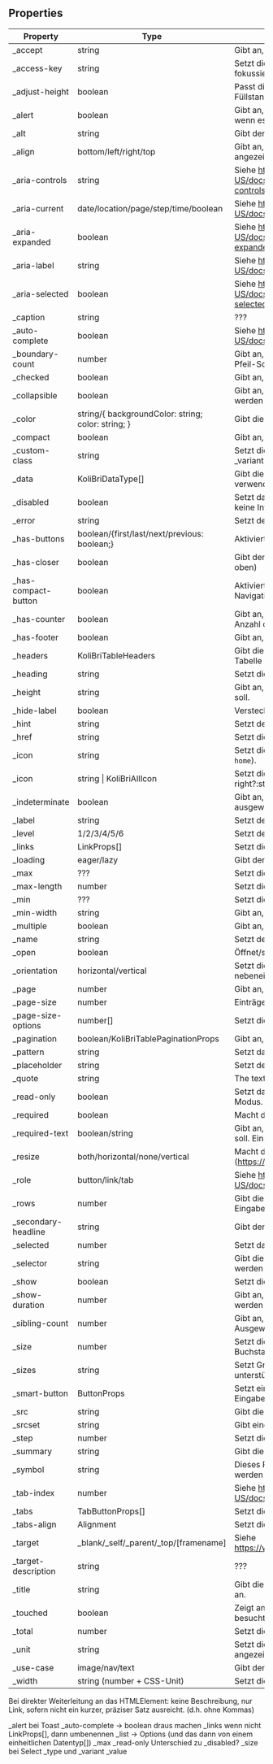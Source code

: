 ## Properties

| Property             | Type                                               | Descriptions                                                                                            |
| -------------------- | -------------------------------------------------- | ------------------------------------------------------------------------------------------------------- |
| \_accept             | string                                             | Gibt an, welche Dateiformate erlaubt sind.                                                              |
| \_access-key         | string                                             | Setzt die Tastenkombination, mit der das Element fokussiert/ausgelöst werden kann.                      |
| \_adjust-height      | boolean                                            | Passt die Höhe des Eingabefeldes automatisch an den Füllstand an.                                       |
| \_alert              | boolean                                            | Gibt an, ob die Fehlermeldung vorgelesen werden soll, wenn es eine gibt.                                |
| \_alt                | string                                             | Gibt den alternativen Text an.                                                                          |
| \_align              | bottom/left/right/top                              | Gibt an, ob der Tooltip oben, rechts, unten oder links angezeigt werden soll.                           |
| \_aria-controls      | string                                             | Siehe https://developer.mozilla.org/en-US/docs/Web/Accessibility/ARIA/Attributes/aria-controls          |
| \_aria-current       | date/location/page/step/time/boolean               | Siehe https://developer.mozilla.org/en-US/docs/Web/Accessibility/ARIA/Attributes/aria-current           |
| \_aria-expanded      | boolean                                            | Siehe https://developer.mozilla.org/en-US/docs/Web/Accessibility/ARIA/Attributes/aria-expanded          |
| \_aria-label         | string                                             | Siehe https://developer.mozilla.org/en-US/docs/Web/Accessibility/ARIA/Attributes/aria-label             |
| \_aria-selected      | boolean                                            | Siehe https://developer.mozilla.org/en-US/docs/Web/Accessibility/ARIA/Attributes/aria-selected          |
| \_caption            | string                                             | ???                                                                                                     |
| \_auto-complete      | boolean                                            | Siehe https://developer.mozilla.org/en-US/docs/Web/HTML/Attributes/autocomplete                         |
| \_boundary-count     | number                                             | Gibt an, wie viele Seiten neben den am Rand liegenden Pfeil-Schaltern angezeigt werden sollen.          |
| \_checked            | boolean                                            | Gibt an, ob die Checkbox ausgewählt ist oder nicht.                                                     |
| \_collapsible        | boolean                                            | Gibt an, ob Knoten in der Navigation zusammengeklappt werden können. Ist standardmäßig aktiv.           |
| \_color              | string/{ backgroundColor: string; color: string; } | Gibt die Farbe des Hintergrundes bzw. der Schrift an.                                                   |
| \_compact            | boolean                                            | Gibt an, ob die Navigation kompakt angezeigt wird.                                                      |
| \_custom-class       | string                                             | Setzt die Klasse des Elements, sofern \_variant="custom" ist.                                           |
| \_data               | KoliBriDataType[]                                  | Gibt die Daten an, die für die Erstellung der Tabelle verwendet werden.                                 |
| \_disabled           | boolean                                            | Setzt das Feld in einen inaktiven Zustand, in dem es keine Interaktion erlaubt.                         |
| \_error              | string                                             | Setzt den Fehlermeldungstext.                                                                           |
| \_has-buttons        | boolean/{first/last/next/previous: boolean;}       | Aktiviert die Paginierungsschaltfläche(n).                                                              |
| \_has-closer         | boolean                                            | Gibt dem Element einen Schließenbutton. (X rechts oben)                                                 |
| \_has-compact-button | boolean                                            | Aktiviert die Schaltfläche zum Aus- und Einklappen der Navigation.                                      |
| \_has-counter        | boolean                                            | Gibt an, ob am unteren Rand des Eingabefeldes die Anzahl der Zeichen angezeigt werden soll.             |
| \_has-footer         | boolean                                            | Gibt an, ob die Card einen Footer-Bereich hat.                                                          |
| \_headers            | KoliBriTableHeaders                                | Gibt die horizontalen und vertikalen Header für die Tabelle an.                                         |
| \_heading            | string                                             | Setzt die Überschrift.                                                                                  |
| \_height             | string                                             | Gibt an, ob eine individuelle Höhe übergeben werden soll.                                               |
| \_hide-label         | boolean                                            | Versteckt das sichtbare Label des Elements.                                                             |
| \_hint               | string                                             | Setzt den Hinweistext.                                                                                  |
| \_href               | string                                             | Setzt die Ziel-URL.                                                                                     |
| \_icon               | string                                             | Setzt die Iconklasse (z.B.: `_icon="codicon codicon-home`).                                             |
| \_icon               | string \| KoliBriAllIcon                           | Setzt die Iconklasse oder -objekt. ({ left?:string, right?:string, top?:string, bottom?:string })       |
| \_indeterminate      | boolean                                            | Gibt an, ob die Checkbox weder ausgewählt noch nicht ausgewählt ist.                                    |
| \_label              | string                                             | Setzt den Text/Label des Elements.                                                                      |
| \_level              | 1/2/3/4/5/6                                        | Setzt den H-Level, von 1 bis 6, der Überschrift.                                                        |
| \_links              | LinkProps[]                                        | Setzt die Liste der Links.                                                                              |
| \_loading            | eager/lazy                                         | Gibt den Lademodus an.                                                                                  |
| \_max                | ???                                                | Setzt die obere Grenze                                                                                  |
| \_max-length         | number                                             | Setzt die maximale Zeichenanzahl.                                                                       |
| \_min                | ???                                                | Setzt die untere Grenze.                                                                                |
| \_min-width          | string                                             | Gibt an, die minimale Breite der Tabelle an.                                                            |
| \_multiple           | boolean                                            | Gibt an, ob mehrere Werte eingegeben werden können.                                                     |
| \_name               | string                                             | Setzt den technischen Namen des Eingabefeldes.                                                          |
| \_open               | boolean                                            | Öffnet/schließt das                                                                                     |
| \_orientation        | horizontal/vertical                                | Setzt die Anzeige auf untereinander(vertical) oder nebeneinander(horizontal).                           |
| \_page               | number                                             | Gibt an, welche Seite aktuell ausgewählt ist.                                                           |
| \_page-size          | number                                             | Einträge pro Seite.                                                                                     |
| \_page-size-options  | number[]                                           | Setzt die Optionen für das Seitenlängenselect.                                                          |
| \_pagination         | boolean/KoliBriTablePaginationProps                | Gibt an, ob die Daten geteilt in Seiten angezeigt wird.                                                 |
| \_pattern            | string                                             | Setzt das Prüfmuster.                                                                                   |
| \_placeholder        | string                                             | Setzt den Platzhaltertext.                                                                              |
| \_quote              | string                                             | The text of the quote.                                                                                  |
| \_read-only          | boolean                                            | Setzt das Eingabefeld in den schreibgeschützten Modus.                                                  |
| \_required           | boolean                                            | Macht das Eingabeelement zu einem Pflichtfeld.                                                          |
| \_required-text      | boolean/string                                     | Gibt an, ob der Pflichtfeld-Hinweis eingeblendet werden soll. Ein String überschreibt den Standardtext. |
| \_resize             | both/horizontal/none/vertical                      | Macht die Größe des Eingabefeldes veränderbar. (https://developer.mozilla.org/de/docs/Web/CSS/resize)   |
| \_role               | button/link/tab                                    | Siehe https://developer.mozilla.org/en-US/docs/Web/Accessibility/ARIA/Roles                             |
| \_rows               | number                                             | Gibt die Anzahl der anzuzeigenden Zeilen des Eingabefeldes an.                                          |
| \_secondary-headline | string                                             | Gibt den Text der zusätzlichen Überschrift an.                                                          |
| \_selected           | number                                             | Setzt das ausgewählte Tab. (reflektiert)                                                                |
| \_selector           | string                                             | Gibt die ID eines DOM-Elements, zu dem gesprungen werden soll, aus.                                     |
| \_show               | boolean                                            | Setzt die Sichtbarkeit des Elements.                                                                    |
| \_show-duration      | number                                             | Gibt an, wie viele Millisekunden der Toast eingeblendet werden soll.                                    |
| \_sibling-count      | number                                             | Gibt an, wie viele Seiten neben der aktuell Ausgewählten angezeigt werden.                              |
| \_size               | number                                             | Setzt die Breite des Eingabefeldes in Buchstabenbreiten.                                                |
| \_sizes              | string                                             | Setzt Größen für unterschiedliche Auflösungen, unterstützend für \_srcset.                              |
| \_smart-button       | ButtonProps                                        | Setzt eine Schaltfläche (ohne sichtbaren Text) in das Eingabefeld.                                      |
| \_src                | string                                             | Gibt die Quell-URL an.                                                                                  |
| \_srcset             | string                                             | Gibt eine Liste von Quell-URLs mit Breiten der Bilder an.                                               |
| \_step               | number                                             | Setzt die Schrittweite.                                                                                 |
| \_summary            | string                                             | Gibt die Zusammenfassung der Detailbeschreibung an.                                                     |
| \_symbol             | string                                             | Dieses Property gibt den String an der angezeigt werden soll.                                           |
| \_tab-index          | number                                             | Siehe https://developer.mozilla.org/en-US/docs/Web/HTML/Global_attributes/tabindex                      |
| \_tabs               | TabButtonProps[]                                   | Setzt die Daten für die Registrierkarten.                                                               |
| \_tabs-align         | Alignment                                          | Setzt die Position der Registrierkarten.                                                                |
| \_target             | \_blank/\_self/\_parent/\_top/[framename]          | Siehe https://www.w3schools.com/tags/att_a_target.asp                                                   |
| \_target-description | string                                             | ???                                                                                                     |
| \_title              | string                                             | Gibt die Beschreibung oder Erläuterung der Abkürzung an.                                                |
| \_touched            | boolean                                            | Zeigt an, ob dieses Eingabefeld von Nutzer:innen einmal besucht/berührt wurde.                          |
| \_total              | number                                             | Setzt die Gesamtanzahl der Seiten.                                                                      |
| \_unit               | string                                             | Setzt die Einheit der Fortschrittswerte. (wird nicht angezeigt)                                         |
| \_use-case           | image/nav/text                                     | Gibt den Verwendungsfall des Links an.                                                                  |
| \_width              | string (number + CSS-Unit)                         | Setzt die Breite des Modals. (max-width: 100%).                                                         |

Bei direkter Weiterleitung an das HTMLElement: keine Beschreibung, nur Link, sofern nicht ein kurzer, präziser Satz ausreicht. (d.h. ohne Kommas)

\_alert bei Toast
\_auto-complete -> boolean draus machen
\_links wenn nicht LinkProps[], dann umbenennen
\_list -> Options (und das dann von einem einheitlichen Datentyp[])
\_max
\_read-only Unterschied zu \_disabled?
\_size bei Select
\_type und \_variant
\_value
